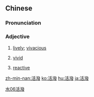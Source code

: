 {{also|活泼}}
==Chinese==
{{zh-forms|s=活泼}}

===Pronunciation===
{{zh-pron
|m=huópō,tl=y
|c=wut6 put3
|h=pfs=fa̍t-phat
|mn=hoa̍t-phoat/oa̍h-phoat
|cat=a
}}

===Adjective===
{{zh-adj}}

# {{qualifier|of personality}} [[lively]]; [[vivacious]]
# {{qualifier|of artistic style}} [[vivid]]
# {{lb|zh|chemistry}} [[reactive]]

[[Category:Elementary Mandarin|水06活潑]]

[[zh-min-nan:活潑]]
[[ko:活潑]]
[[hu:活潑]]
[[ja:活潑]]